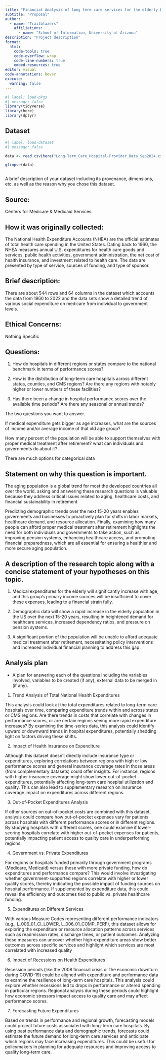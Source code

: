 ---
title: "Financial Analysis of long term care services for the elderly beings"
subtitle: "Proposal"
author: 
  - name: "Trailblazers"
    affiliations:
      - name: "School of Information, University of Arizona"
description: "Project description"
format:
  html:
    code-tools: true
    code-overflow: wrap
    code-line-numbers: true
    embed-resources: true
editor: visual
code-annotations: hover
execute:
  warning: false
---

```{r}
#| label: load-pkgs
#| message: false
library(tidyverse)
library(here)
library(dplyr)
```

## Dataset

```{r}
#| label: load-dataset
#| message: false

data <- read.csv(here("Long-Term_Care_Hospital-Provider_Data_Sep2024.csv"))

glimpse(data)



```

A brief description of your dataset including its provenance, dimensions, etc. as well as the reason why you chose this dataset.

## Source:

Centers for Medicare & Medicaid Services

## How it was originally collected:

The National Health Expenditure Accounts (NHEA) are the official estimates of total health care spending in the United States. Dating back to 1960, the NHEA measures annual U.S. expenditures for health care goods and services, public health activities, government administration, the net cost of health insurance, and investment related to health care. The data are presented by type of service, sources of funding, and type of sponsor.

## Brief description:

There are about 544 rows and 64 columns in the dataset which accounts the data from 1960 to 2022 and the data sets show a detailed trend of various social expenditure on medicare from individual to government levels.

## Ethical Concerns:

Nothing Specific

## Questions:

1.  How do hospitals in different regions or states compare to the national benchmark in terms of performance scores?

2.  How is the distribution of long-term care hospitals across different states, counties, and CMS regions? Are there any regions with notably higher or lower numbers of these facilities?

3.  Has there been a change in hospital performance scores over the available time periods? Are there any seasonal or annual trends?

The two questions you want to answer.

If medical expenditure gets bigger as age increases, what are the sources of income and/or average income of that old age group?

How many percent of the population will be able to support themselves with proper medical treatment after retirement? what can individuals and governments do about it?

There are much options for categorical data

## Statement on why this question is important.

The aging population is a global trend for most the developed countries all over the world. asking and answering these research questions is valuable because they address critical issues related to aging, healthcare costs, and financial sustainability in retirement.

Predicting demographic trends over the next 15-20 years enables governments and businesses to proactively plan for shifts in labor markets, healthcare demand, and resource allocation. Finally, examining how many people can afford proper medical treatment after retirement highlights the need for both individuals and governments to take action, such as improving pension systems, enhancing healthcare access, and promoting financial preparedness, which are all essential for ensuring a healthier and more secure aging population.

## A description of the research topic along with a concise statement of your hypotheses on this topic.

1.  Medical expenditures for the elderly will significantly increase with age, and this group’s primary income sources will be insufficient to cover these expenses, leading to a financial strain fully.

2.  Demographic data will show a rapid increase in the elderly population in the US over the next 15-20 years, resulting in heightened demand for healthcare services, increased dependency ratios, and pressure on pension systems.

3.  A significant portion of the population will be unable to afford adequate medical treatment after retirement, necessitating policy interventions and increased individual financial planning to address this gap.

## Analysis plan

-   A plan for answering each of the questions including the variables involved, variables to be created (if any), external data to be merged in (if any).

1.  Trend Analysis of Total National Health Expenditures

This analysis could look at the total expenditures related to long-term care hospitals over time, comparing expenditure trends within and across states or CMS regions. Are there trends in costs that correlate with changes in performance scores, or are certain regions seeing more rapid expenditure increases? By examining the time-series data, this analysis could identify upward or downward trends in hospital expenditures, potentially shedding light on factors driving these shifts.

2.  Impact of Health Insurance on Expenditure

Although this dataset doesn't directly include insurance type or expenditures, exploring correlations between regions with high or low performance scores and general insurance coverage rates in those areas (from complementary datasets) could offer insights. For instance, regions with higher insurance coverage might show lower out-of-pocket expenditures, potentially affecting long-term care hospital utilization and quality. This can also lead to supplementary research on insurance coverage impact on expenditures across different regions.

3.  Out-of-Pocket Expenditures Analysis

If other sources on out-of-pocket costs are combined with this dataset, analysis could compare how out-of-pocket expenses vary for patients across hospitals with different performance scores or in different regions. By studying hospitals with different scores, one could examine if lower-scoring hospitals correlate with higher out-of-pocket expenses for patients, potentially impacting patient access to quality care in underperforming regions.

4.  Government vs. Private Expenditures

For regions or hospitals funded primarily through government programs (Medicare, Medicaid) versus those with more private funding, how do expenditures and performance compare? This would involve investigating whether government-supported regions correlate with higher or lower quality scores, thereby indicating the possible impact of funding sources on hospital performance. If supplemented by expenditure data, this could reveal the efficiency and outcomes tied to public vs. private healthcare funding.

5.  Expenditures on Different Services

With various Measure Codes representing different performance indicators (e.g., L_006_01_CI_LOWER, L_006_01_COMP_PERF), this dataset allows for exploring the expenditure or resource allocation patterns across services such as readmission rates, discharge times, or patient outcomes. Analyzing these measures can uncover whether high-expenditure areas show better outcomes across specific services and highlight which services are most correlated with increased quality

6.  Impact of Recessions on Health Expenditures

Recession periods (like the 2008 financial crisis or the economic downturn during COVID-19) could be aligned with expenditure and performance data to examine the resilience of long-term care hospitals. This analysis could explore whether recessions led to drops in performance or altered spending in particular regions. Regional analysis during these periods could highlight how economic stressors impact access to quality care and may affect performance scores.

7.  Forecasting Future Expenditures

Based on trends in performance and regional growth, forecasting models could project future costs associated with long-term care hospitals. By using past performance data and demographic trends, forecasts could estimate the future demand for long-term care services and anticipate which regions may face increasing expenditures. This could be useful for policymakers in planning for adequate resources and improving access to quality long-term care.
